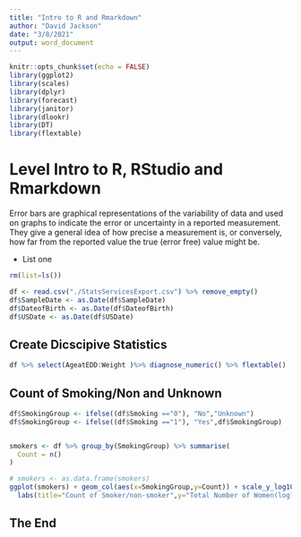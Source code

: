 ```yaml
---
title: "Intro to R and Rmarkdown"
author: "David Jackson"
date: "3/8/2021"
output: word_document
---
```


```r
knitr::opts_chunk$set(echo = FALSE)
library(ggplot2)
library(scales)
library(dplyr)
library(forecast)
library(janitor)
library(dlookr)
library(DT)
library(flextable)
```

# Level Intro to R, RStudio and Rmarkdown

Error bars are graphical representations of the variability of data and used on graphs to indicate the error or uncertainty in a reported measurement. They give a general idea of how precise a measurement is, or conversely, how far from the reported value the true (error free) value might be.

* List one 


```r
rm(list=ls())

df <- read.csv("./StatsServicesExport.csv") %>% remove_empty()
df$SampleDate <- as.Date(df$SampleDate)
df$DateofBirth <- as.Date(df$DateofBirth)
df$USDate <- as.Date(df$USDate)
```

## Create Dicscipive Statistics


```r
df %>% select(AgeatEDD:Weight )%>% diagnose_numeric() %>% flextable()
```

## Count of Smoking/Non and Unknown

```r
df$SmokingGroup <- ifelse((df$Smoking =="0"), "No","Unknown")
df$SmokingGroup <- ifelse((df$Smoking =="1"), "Yes",df$SmokingGroup)


smokers <- df %>% group_by(SmokingGroup) %>% summarise(
  Count = n()
) 
```

```r
# smokers <- as.data.frame(smokers)
ggplot(smokers) + geom_col(aes(x=SmokingGroup,y=Count)) + scale_y_log10() +
  labs(title="Count of Smoker/non-smoker",y="Total Number of Women(log10)")

```

## The End

```r

```

